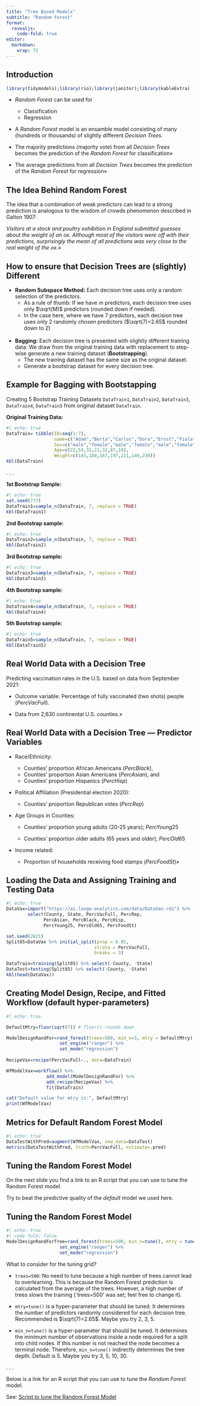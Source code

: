 ```yaml
---
title: "Tree Based Models"
subtitle: "Random Forest"
format: 
  revealjs:
    code-fold: true
editor: 
  markdown: 
    wrap: 72
---
```


## Introduction

```r
library(tidymodels);library(rio);library(janitor);library(kableExtra)
```




-   *Random Forest* can be used for

    -   Classification
    -   Regression

-   A *Random Forest* model is an ensamble model consisting of many (hundreds or thousands) of slightly different *Decision Trees*.

- The majority predictions (majority vote) from all *Decision Trees* becomes the prediction of the *Random Forest* for classification» 

- The average predictions from all *Decision Trees* becomes the prediction of the *Random Forest* for regression» 

## The Idea Behind Random Forest

The idea that a combination of weak predictors can lead to a strong prediction is analogous to the wisdom of crowds
phenomenon described in Galton 1907:

*Visitors at a stock and poultry exhibition in England submitted
guesses about the weight of an ox. Although most of the visitors were off with their predictions, surprisingly
the mean of all predictions was very close to the real weight of the ox.*»

## How to ensure that Decision Trees are (slightly) Different {.smaller}

- **Random Subspace Method:** Each decision tree uses only a random selection of the predictors.
     - As a rule of thumb: If we have $m$ predictors, each decision tree uses only $\sqrt(M)$ predictors (rounded down if needed).
     - In the case here, where we have $7$ predictors, each decision tree uses only $2$ randomly chosen predictors ($\sqrt(7)=2.65$ rounded down to $2$)<br> <br>  

- **Bagging:** Each decision tree is presented with slightly different training data: We draw from the original training data with replacement to step-wise generate a new training dataset (**Bootstrapping**).
     - The new training dataset has the same size as the original dataset.
     - Generate a bootstrap dataset for every decision tree. 
     
## Example for Bagging with Bootstapping {.scrollable .smaller}

Creating 5 Bootstrap Training Datasets `DataTrain1`, `DataTrain2`, `DataTrain3`, `DataTrain4`, `DataTrain5` from original dataset `DataTrain`.

**Original Training Data:**

```r
#| echo: true
DataTrain= tibble(ID=seq(1:7),
                  name=c("Adam","Berta","Carlos","Dora","Ernst","Fiola","Gert"),
                  Sex=c("male","female","male","female","male","female","male"),
                  Age=c(22,54,32,21,32,87,18),
                  Weight=c(145,180,167,197,221,146,230))
kbl(DataTrain)
```

. . .

**1st Bootstrap Sample:**

```r
#| echo: true
set.seed(777)
DataTrain1=sample_n(DataTrain, 7, replace = TRUE)
kbl(DataTrain1)
```

**2nd Bootstrap sample:**

```r
#| echo: true
DataTrain2=sample_n(DataTrain, 7, replace = TRUE)
kbl(DataTrain2)
```

**3rd Bootstrap sample:**

```r
#| echo: true
DataTrain3=sample_n(DataTrain, 7, replace = TRUE)
kbl(DataTrain3)
```

**4th Bootstrap sample:**

```r
#| echo: true
DataTrain4=sample_n(DataTrain, 7, replace = TRUE)
kbl(DataTrain4)
```

**5th Bootstrap sample:**

```r
#| echo: true
DataTrain5=sample_n(DataTrain, 7, replace = TRUE)
kbl(DataTrain5)
```



## Real World Data with a Decision Tree

Predicting vaccination rates in the U.S. based on data from September 2021:

- Outcome variable: Percentage of fully vaccinated (two shots) people ($PercVacFull$).

- Data from 2,630 continental U.S. counties.»

## Real World Data with a Decision Tree --- Predictor Variables {.smaller}

- Race/Ethnicity:

  - Counties' proportion African Americans ($PercBlack$), 
  - Counties' proportion Asian Americans ($PercAsian$), and 
  - Counties' proportion Hispanics ($PercHisp$)

- Political Affiliation (Presidential election 2020): 
  
  - Counties' proportion Republican votes ($PercRep$)

- Age Groups in Counties: 
  
  - Counties' proportion young adults (20-25 years);  $PercYoung25$
  
  - Counties' proportion older adults (65 years and older); $PercOld65$

- Income related: 
  - Proportion of households receiving food stamps ($PercFoodSt$)»

## Loading the Data and Assigning Training and Testing Data{.smaller}

```r
#| echo: true
DataVax=import("https://ai.lange-analytics.com/data/DataVax.rds") %>%   
        select(County, State, PercVacFull, PercRep,
              PercAsian, PercBlack, PercHisp,
              PercYoung25, PercOld65, PercFoodSt)

set.seed(2021)
Split85=DataVax %>% initial_split(prop = 0.85,
                                 strata = PercVacFull,
                                 breaks = 3)

DataTrain=training(Split85) %>% select(-County, -State)
DataTest=testing(Split85) %>% select(-County, -State)
kbl(head(DataVax))
```

## Creating Model Design, Recipe, and Fitted Workflow (default hyper-parameters)

```r
#| echo: true

DefaultMtry=floor(sqrt(7)) # floor() rounds down

ModelDesignRandFor=rand_forest(trees=500, min_n=5, mtry = DefaultMtry) %>% 
                    set_engine("ranger") %>% 
                    set_mode("regression")
  
RecipeVax=recipe(PercVacFull~., data=DataTrain)

WfModelVax=workflow() %>% 
               add_model(ModelDesignRandFor) %>% 
               add_recipe(RecipeVax) %>% 
               fit(DataTrain)
```
```r
cat("Default value for mtry is:", DefaultMtry)
print(WfModelVax)
```

## Metrics for Default Random Forest Model

```r
#| echo: true
DataTestWithPred=augment(WfModelVax, new_data=DataTest)
metrics(DataTestWithPred, truth=PercVacFull, estimate=.pred)
```

## Tuning the Random Forest Model

On the next slide you find a link to an R script that you can use to tune the Random Forest model. 

Try to beat the predictive quality of the *default* model we used here.

## Tuning the Random Forest Model {.smaller}

```r
#| echo: true
#| code-fold: false
ModelDesignRandForTree=rand_forest(trees=500, min_n=tune(), mtry = tune()) %>% 
                    set_engine("ranger") %>% 
                    set_mode("regression")
```

What to consider for the tuning grid?

- `trees=500`: No need to tune because a high number of trees cannot lead to overlearning. This is because the Random Forest prediction is calculated from the average of the trees. However, a high number of trees slows the training (`trees=500' was set; feel free to change it).

- `mtry=tune()` is a hyper-parameter that should be tuned. It determines the number of predictors randomly considered for each decision tree. Recommended is $\sqrt(7)=2.65$. Maybe you try 2, 3, 5.

- `min_n=tune()` is a hyper-parameter that should be tuned. It determines the minimum  number of observations inside a node required for a split into child nodes. If this number is not reached the node becomes a terminal node. Therefore, `min_n=tune()` indirectly determines the tree depth.  Default is $5$. Maybe you try 3, 5, 10, 30.

. . .

Below is a link for an R script that you can use to tune the *Random Forest* model.

::: footer
See: [Script to tune the Random Forest Model](https://econ.lange-analytics.com/RScripts/TreeBasedRandForTuningScript.R) 
:::



